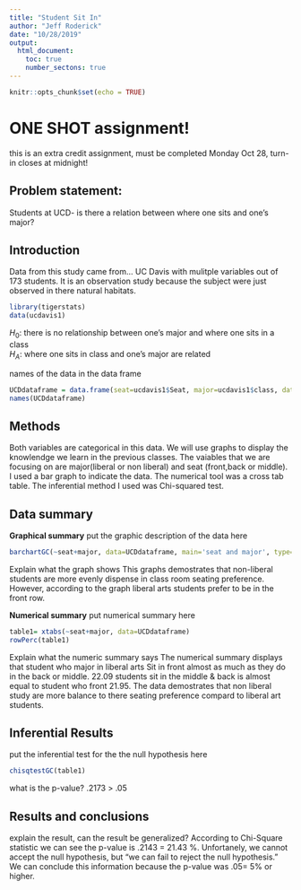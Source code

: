 ---
title: "Student Sit In"
author: "Jeff Roderick"
date: "10/28/2019"
output: 
  html_document:
    toc: true
    number_sectons: true
---

```{r setup, include=FALSE}
knitr::opts_chunk$set(echo = TRUE)
```

# ONE SHOT assignment!
this is an extra credit assignment, must be completed Monday Oct 28, turn-in closes at midnight!

## Problem statement: 
Students at UCD- is there a relation between where one sits and one's major? 

## Introduction  

<!-- where is the data found?  Is this an experiment or an observational study?  !-->

Data from this study came from... 
UC Davis with mulitple variables out of 173 students. It is an observation study because the subject were just observed in there natural habitats. 


```{r include=FALSE, echo=FALSE}
library(tigerstats)
data(ucdavis1)

```

$H_0$: there is no relationship between one's major and where one sits in a class   
$H_A$: where one sits in class and one's major are related  

<!-- Get the data: !-->

names of the data in the data frame

```{r echo=FALSE}
UCDdataframe = data.frame(seat=ucdavis1$Seat, major=ucdavis1$class, data=ucdavis1)
names(UCDdataframe)
```
## Methods

<!--  describe analysis methods here 
what are the variable types, and indicate gaphical, numerical, and inferential methods appropriate
for this question  !--> 
Both variables are categorical in this data. We will use graphs to display the knowlendge we learn in  the previous classes. The vaiables that we are focusing on are major(liberal or non liberal) and seat (front,back or middle). I used a bar graph to indicate the data.
The numerical tool was a cross tab table. The inferential method I used was Chi-squared test.


## Data summary

**Graphical summary**
put the graphic description of the data here

```{r}

barchartGC(~seat+major, data=UCDdataframe, main='seat and major', type='percent', xlab= 'seat preference')


```

Explain what the graph shows
This graphs demostrates that non-liberal students are more evenly dispense in class room seating preference. However, according to the graph liberal arts students prefer to be in the front row. 

**Numerical summary**
put numerical summary here

```{r}
table1= xtabs(~seat+major, data=UCDdataframe)
rowPerc(table1)
```

Explain what the numeric summary says
The numerical summary displays that student who major in liberal arts Sit in front almost as much as they do in the back or middle. 22.09 students sit in the middle & back is almost equal to student who front 21.95. The data demostrates that non liberal study are more balance to there seating preference compard to liberal art students. 

## Inferential Results
put the inferential test for the the null hypothesis here

```{r}
chisqtestGC(table1)
```

what is the p-value?
.2173 > .05

## Results and conclusions

<!-- explain-- is there evidence that certain majors tend to sit in particular areas of the class?  Can the results of this test be generalized to all majors in all universities? !-->

explain the result, can the result be generalized?
According to Chi-Square statistic we can see the p-value is .2143 = 21.43 %. Unfortanely, we cannot accept the null hypothesis, but "we can fail to reject the null hypothesis."
We can conclude this information because the p-value was .05= 5% or higher.

<!--
push results to your github account, turn in the URL

--OR--

If you did not fork my repo to your github account,
create a repository in your github account for this project, get the URL for that repo and 
(in the terminal window..)

$git remote add origin URL_of_your_github_repo
$git push -u origin master

!-->